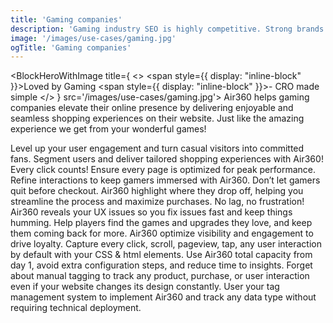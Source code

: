 ```yaml
---
title: 'Gaming companies'
description: 'Gaming industry SEO is highly competitive. Strong brands (including Google) dominate search results, with little room for inefficiencies.'
image: '/images/use-cases/gaming.jpg'
ogTitle: 'Gaming companies'
---
```


<BlockHeroWithImage title={
    <>
      <span style={{ display: "inline-block" }}>Loved by Gaming</span> <span style={{ display: "inline-block" }}>- CRO made simple</span>
    </>
  } src='/images/use-cases/gaming.jpg'>
  Air360 helps gaming companies elevate their online presence by delivering enjoyable and seamless shopping experiences on their website. Just like the amazing experience we get from your wonderful games! 
</BlockHeroWithImage>

<SlideFeature title='How does Air360 help gaming?'>
  <Slide title='Create experiences that convert' src='/images/use-cases/slides/slide1.webp' shadow={false}>
    Level up your user engagement and turn casual visitors into committed fans. Segment users and deliver tailored shopping experiences with Air360!
  </Slide>
  <Slide title='The best possible version of every page' src='/images/use-cases/slides/slide2.webp' shadow={false}>
    Every click counts! Ensure every page is optimized for peak performance. Refine interactions to keep gamers immersed with Air360.
  </Slide>
  <Slide title='Simplify the buying experience' src='/images/use-cases/slides/slide3.webp' shadow={false}>
    Don’t let gamers quit before checkout. Air360 highlight where they drop off, helping you streamline the process and maximize purchases.
  </Slide>
  <Slide title='Keep your site running smoothly' src='/images/use-cases/slides/slide4.webp' shadow={false}>
    No lag, no frustration! Air360 reveals your UX issues so you fix issues fast and keep things humming.
  </Slide>
  <Slide title='Keep your customers happy' src='/images/use-cases/slides/slide5.webp' shadow={false}>
    Help players find the games and upgrades they love, and keep them coming back for more. Air360 optimize visibility and engagement to drive loyalty.
  </Slide>
</SlideFeature>

<GalleryBlocks title='We are different'>
  <Block title='Auto-Tracking' icon='robot-astromech' color='orange'>
    Capture every click, scroll, pageview, tap, any user interaction by default with your CSS & html elements.
  </Block>
  <Block title='Plug and Play' icon='bolt' color='purple'>
    Use Air360 total capacity from day 1, avoid extra configuration steps, and reduce time to insights.
  </Block>
  <Block title='Tagless' icon='tag' color='orange'>
    Forget about manual tagging to track any product, purchase, or user interaction even if your website changes its design constantly.
  </Block>
  <Block title='Codeless' icon='code' color='purple'>
    User your tag management system to implement Air360 and track any data type without requiring technical deployment.
  </Block>
</GalleryBlocks>

<BlockSection lp>
  <LaundryList items={['Create experiences that convert', 'The best possible version of every page', 'Simplify the buying experience', 'Keep your site running smoothly', 'Keep your customers happy']} />
</BlockSection>

<BlockFeature title='Everything you need to create the best possible user experience'>
  <Feature name='Auto-tracking' icon='robot-astromech' />
  <Feature name='Custom data collection' icon='database' />
  <Feature name='No-code error detection' icon='message-exclamation' />
  <Feature name='Advanced segments' icon='square-kanban' />
  <Feature name='Funnel analysis' icon='filter-circle-dollar' />
  <Feature name='User journeys' icon='cart-shopping' />
  <Feature name='On-page analysis' icon='user-magnifying-glass' />
  <Feature name='Session replays' icon='clapperboard-play' />
</BlockFeature>

<BlockSection className='mb-15'>
  <IncreaseConversion />
</BlockSection>
